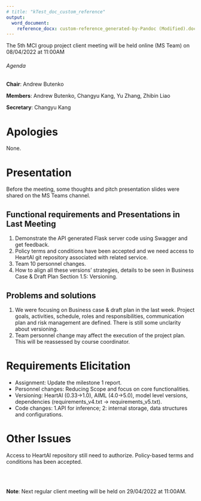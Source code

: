 ```yaml
---
# title: "kTest_doc_custom_reference"
output: 
  word_document:
    reference_docx: custom-reference_generated-by-Pandoc (Modified).docx
---
```

The 5th MCI group project client meeting will be held online (MS Team) on 08/04/2022 at 11:00AM

###### Agenda

**Chair**:  Andrew Butenko 

**Members**: Andrew Butenko, Changyu Kang, Yu Zhang, Zhibin Liao

**Secretary**: Changyu Kang


# Apologies 
None. 

# Presentation
Before the meeting, some thoughts and pitch presentation slides were shared on the MS Teams channel.

## Functional requirements and Presentations in Last Meeting  
1. Demonstrate the API generated Flask server code using Swagger and get feedback.
2. Policy terms and conditions have been accepted and we need access to HeartAI git repository associated with related service.
3. Team 10 personnel changes.
4. How to align all these versions' strategies, details to be seen in Business
Case & Draft Plan Section 1.5: Versioning.

## Problems and solutions 
1. We were focusing on Business case & draft plan in the last week. Project goals, activities, schedule, roles and responsibilities, communication plan and risk management are defined. There is still some unclarity about versioning.
2. Team personnel change may affect the execution of the project plan. This will be reassessed by course coordinator.

# Requirements Elicitation 
* Assignment: Update the milestone 1 report.
* Personnel changes: Reducing Scope and focus on core functionalities.
* Versioning: HeartAI (0.33->1.0), AIML (4.0->5.0), model level versions,
dependencies (requirements\_v4.txt -> requirements\_v5.txt).
* Code changes: 1.API for inference; 2: internal storage, data structures and
configurations.

# Other Issues 
Access to HeartAI repository still need to authorize. Policy-based terms and conditions has been accepted.

<br>
<br>
 
**Note**: Next regular client meeting will be held on 29/04/2022 at 11:00AM.